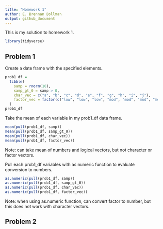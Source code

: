 ```yaml
---
title: "Homework 1"
author: E. Brennan Bollman
output: github_document
---
```


This is my solution to homework 1.

```r
library(tidyverse)
```


## Problem 1

Create a date frame with the specified elements.

```r
prob1_df =
  tibble(
    samp = rnorm(10),
    samp_gt_0 = samp > 0,
    char_vec = c("a", "b", "c", "d", "e", "f", "g", "h", "i", "j"),
    factor_vec = factor(c("low", "low", "low", "mod", "mod", "mod", "mod", "high", "high", "high"))
  )
prob1_df
```

Take the mean of each variable in my prob1_df data frame.

```r
mean(pull(prob1_df, samp))
mean(pull(prob1_df, samp_gt_0))
mean(pull(prob1_df, char_vec))
mean(pull(prob1_df, factor_vec))
```

Note: can take mean of numbers and logical vectors, but not character or factor vectors.

Pull each prob1_df variables with as.numeric function to evaluate conversion to numbers.

```r
as.numeric(pull(prob1_df, samp))
as.numeric(pull(prob1_df, samp_gt_0))
as.numeric(pull(prob1_df, char_vec))
as.numeric(pull(prob1_df, factor_vec))
```

Note: when using as.numeric function, can convert factor to number, but this does not work with character vectors.



## Problem 2

